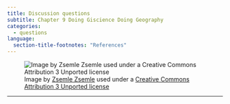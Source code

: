 ```yaml
---
title: Discussion questions
subtitle: Chapter 9 Doing Giscience Doing Geography
categories:
  - questions
language:
  section-title-footnotes: "References"
---
```


![Image by [Zsemle Zsemle](https://500px.com/Zsemle) used under a [Creative Commons Attribution 3 Unported license](https://creativecommons.org/licenses/by/3.0/deed.en)](lightbulb9.jpg)

<hr>
